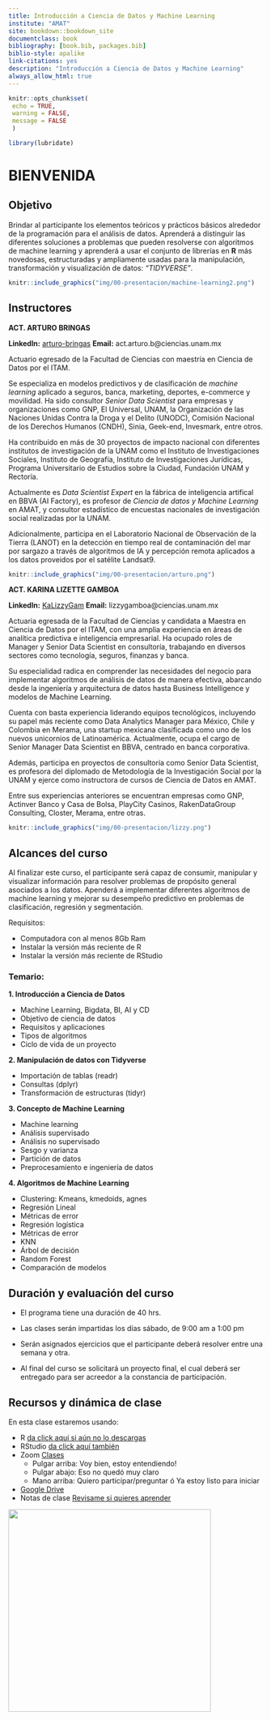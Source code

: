 ```yaml
---
title: Introducción a Ciencia de Datos y Machine Learning
institute: "AMAT"
site: bookdown::bookdown_site
documentclass: book
bibliography: [book.bib, packages.bib]
biblio-style: apalike
link-citations: yes
description: "Introducción a Ciencia de Datos y Machine Learning"
always_allow_html: true
---
```


```r
knitr::opts_chunk$set(
 echo = TRUE,
 warning = FALSE, 
 message = FALSE
 )

library(lubridate)
```

# BIENVENIDA {-}

## Objetivo {-}

Brindar al participante los elementos teóricos y prácticos básicos alrededor de la programación para el análisis de datos. Aprenderá a distinguir las diferentes soluciones a problemas que pueden resolverse con algoritmos de machine learning y aprenderá a usar el conjunto de librerías en **R** más novedosas, estructuradas y ampliamente usadas para la manipulación, transformación y visualización de datos: *"TIDYVERSE"*. 

```r
knitr::include_graphics("img/00-presentacion/machine-learning2.png")
```

## Instructores {-} 

**ACT. ARTURO BRINGAS** 

**LinkedIn:** [arturo-bringas](https://www.linkedin.com/in/arturo-bringas/)
**Email:** act.arturo.b@ciencias.unam.mx

Actuario egresado de la Facultad de Ciencias con maestría en Ciencia de Datos por el ITAM. 

Se especializa en modelos predictivos y de clasificación de *machine learning* aplicado a seguros, banca, marketing, deportes, e-commerce y movilidad. Ha sido consultor *Senior Data Scientist* para empresas y organizaciones como GNP, El Universal, UNAM, la Organización de las Naciones Unidas Contra la Droga y el Delito (UNODC), Comisión Nacional de los Derechos Humanos (CNDH), Sinia, Geek-end, Invesmark, entre otros. 

Ha contribuido en más de 30 proyectos de impacto nacional con diferentes institutos de investigación de la UNAM como el Instituto de Investigaciones Sociales, Instituto de Geografía, Instituto de Investigaciones Jurídicas, Programa Universitario de Estudios sobre la Ciudad, Fundación UNAM y Rectoría.

Actualmente es *Data Scientist Expert* en la fábrica de inteligencia artifical en BBVA (AI Factory), es profesor de *Ciencia de datos y Machine Learning* en AMAT, y consultor estadístico de encuestas nacionales de investigación social realizadas por la UNAM.

Adicionalmente, participa en el Laboratorio Nacional de Observación de la Tierra (LANOT) en la detección en tiempo real de contaminación del mar por sargazo a través de algoritmos de IA y percepción remota aplicados a los datos proveidos por el satélite Landsat9.

```r
knitr::include_graphics("img/00-presentacion/arturo.png")
```

**ACT. KARINA LIZETTE GAMBOA** 

**LinkedIn:** [KaLizzyGam ](https://www.linkedin.com/in/kalizzygam/)
**Email:**  lizzygamboa@ciencias.unam.mx

Actuaria egresada de la Facultad de Ciencias y candidata a Maestra en Ciencia de Datos por el ITAM, con una amplia experiencia en áreas de analítica predictiva e inteligencia empresarial. Ha ocupado roles de Manager y Senior Data Scientist en consultoría, trabajando en diversos sectores como tecnología, seguros, finanzas y banca.

Su especialidad radica en comprender las necesidades del negocio para implementar algoritmos de análisis de datos de manera efectiva, abarcando desde la ingeniería y arquitectura de datos hasta Business Intelligence y modelos de Machine Learning.

Cuenta con basta experiencia liderando equipos tecnológicos, incluyendo su papel más reciente como Data Analytics Manager para México, Chile y Colombia en Merama, una startup mexicana clasificada como uno de los nuevos unicornios de Latinoamérica. Actualmente, ocupa el cargo de Senior Manager Data Scientist en BBVA, centrado en banca corporativa.

Además, participa en proyectos de consultoría como Senior Data Scientist, es profesora del diplomado de Metodología de la Investigación Social por la UNAM y ejerce como instructora de cursos de Ciencia de Datos en AMAT.

Entre sus experiencias anteriores se encuentran empresas como GNP, Actinver Banco y Casa de Bolsa, PlayCity Casinos, RakenDataGroup Consulting, Closter, Merama, entre otras.


```r
knitr::include_graphics("img/00-presentacion/lizzy.png")
```


## Alcances del curso {-}

Al finalizar este curso, el participante será capaz de consumir, manipular y visualizar información para resolver problemas de propósito general asociados a los datos. Apenderá a implementar diferentes algoritmos de machine learning y mejorar su desempeño predictivo en problemas de clasificación, regresión y segmentación.

Requisitos: 

- Computadora con al menos 8Gb Ram 
- Instalar la versión más reciente de R
- Instalar la versión más reciente de RStudio

### Temario: {-}

**1.	Introducción a Ciencia de Datos**

*	Machine Learning, Bigdata, BI, AI y CD
*	Objetivo de ciencia de datos
*	Requisitos y aplicaciones
*	Tipos de algoritmos
*	Ciclo de vida de un proyecto

**2.	Manipulación  de datos con Tidyverse**

*	Importación de tablas (readr)
*	Consultas	(dplyr)
*	Transformación de estructuras	(tidyr)


**3.	Concepto de Machine Learning**

*	Machine learning
*	Análisis supervisado
*	Análisis no supervisado
*	Sesgo y varianza
*	Partición de datos
*	Preprocesamiento e ingeniería de datos

**4.	Algoritmos de Machine Learning**

*	Clustering: Kmeans, kmedoids, agnes
*	Regresión Lineal
*	Métricas de error
*	Regresión logística
*	Métricas de error
*	KNN
*	Árbol de decisión
*	Random Forest
*	Comparación de modelos



## Duración y evaluación del curso {-}

* El programa tiene una duración de 40 hrs.

* Las clases serán impartidas los días sábado, de 9:00 am a 1:00 pm 

* Serán asignados ejercicios que el participante deberá resolver entre una semana y otra.

* Al final del curso se solicitará un proyecto final, el cual deberá ser entregado para ser acreedor a la constancia de participación.


## Recursos y dinámica de clase {-}

En esta clase estaremos usando: 

* R [da click aquí si aún no lo descargas](https://cran.r-project.org/)
* RStudio [da click aquí también](https://www.rstudio.com/products/rstudio/download/)
* Zoom [Clases](https://us02web.zoom.us/j/5155440751?pwd=YzJCOGF0VnlZdlZlS0Fpc3MvZEhadz09)
  - Pulgar arriba: Voy bien, estoy entendiendo! 
  - Pulgar abajo: Eso no quedó muy claro
  - Mano arriba: Quiero participar/preguntar ó Ya estoy listo para iniciar 
* [Google Drive](https://drive.google.com/drive/u/0/folders/1Rse6rBgNHe2veyD-xArGLOgRnT6-NLEe)
* Notas de clase [Revisame si quieres aprender](https://acturio.github.io/intro2_ds_ml_r/) 


<div class="watermark"><img src="img/header.png" width="400"></div>

